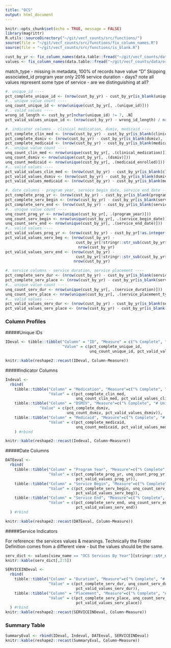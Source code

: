 ```yaml
---
title: "OCS"
output: html_document
---
```


```r
knitr::opts_chunk$set(echo = TRUE, message = FALSE)
library(magrittr)
R.utils::sourceDirectory("~/git/vecf_counts/src/functions/")
source(file = "~/git/vecf_counts/src/functions/fix_column_names.R")
source(file = "~/git/vecf_counts/src/functions/is_blank.R")

cust_by_yr <- fix_column_names(data.table::fread("~/git/vecf_counts/data/original/q4/OCS/OCS Services By Year.csv", colClasses = "character"))
values <- fix_column_names(data.table::fread("~/git/vecf_counts/data/original/ExportedValues.csv"))
```


match_type - missing in metadata, 100% of records have value "D"
Skipping associated_id
program year only 2016 
service duration - days? 
note all values represent some type of service - are we distinguishing at all? 

```r
#. unique_id ----
pct_complete_unique_id <- (nrow(cust_by_yr) - cust_by_yr[is_blank(unique_id), .N]) / nrow(cust_by_yr)
#.. unique value count ----
unq_count_unique_id <- nrow(unique(cust_by_yr[, .(unique_id)]))
#.. valid values ----
wrong_id_length <- cust_by_yr[nchar(unique_id) != 7, .N]
pct_valid_values_unique_id <- (nrow(cust_by_yr) - wrong_id_length) / nrow(cust_by_yr)

#. indicator columns - clinical medication, dsmiv, medicaid ----
pct_complete_clin_med <- (nrow(cust_by_yr) - cust_by_yr[is_blank(clinical_medication), .N]) / nrow(cust_by_yr)
pct_complete_dsmiv <- (nrow(cust_by_yr) - cust_by_yr[is_blank(dsmiv), .N]) / nrow(cust_by_yr)
pct_complete_medicaid <- (nrow(cust_by_yr) - cust_by_yr[is_blank(medicaid_enrolled), .N]) / nrow(cust_by_yr)
#.. unique value count ----
unq_count_clin_med <- nrow(unique(cust_by_yr[, .(clinical_medication)]))
unq_count_dsmiv <- nrow(unique(cust_by_yr[, .(dsmiv)]))
unq_count_medicaid <- nrow(unique(cust_by_yr[, .(medicaid_enrolled)]))
#.. valid values ----
pct_valid_values_clin_med <- (nrow(cust_by_yr) - cust_by_yr[is_blank(clinical_medication), .N]) / nrow(cust_by_yr)
pct_valid_values_dsmiv <- (nrow(cust_by_yr) - cust_by_yr[is_blank(dsmiv), .N]) / nrow(cust_by_yr)
pct_valid_values_medicaid <- (nrow(cust_by_yr) - cust_by_yr[is_blank(medicaid_enrolled), .N]) / nrow(cust_by_yr)

#. date columns - program year, servoce begin date, service end date ----
pct_complete_prog_yr <- (nrow(cust_by_yr) - cust_by_yr[is_blank(program_year), .N]) / nrow(cust_by_yr)
pct_complete_serv_begin <- (nrow(cust_by_yr) - cust_by_yr[is_blank(service_begin_date), .N]) / nrow(cust_by_yr)
pct_complete_serv_end <- (nrow(cust_by_yr) - cust_by_yr[is_blank(service_end_date), .N]) / nrow(cust_by_yr)
#.. unique value count ----
unq_count_prog_yr <- nrow(unique(cust_by_yr[, .(program_year)]))
unq_count_serv_begin <- nrow(unique(cust_by_yr[, .(service_begin_date)]))
unq_count_serv_end <- nrow(unique(cust_by_yr[, .(service_end_date)]))
#.. valid values ----
pct_valid_values_prog_yr <- (nrow(cust_by_yr) - cust_by_yr[!as.integer(program_year) %in% 2013:2016, .N]) / nrow(cust_by_yr)
pct_valid_values_serv_beg <- (nrow(cust_by_yr) - 
                               cust_by_yr[!stringr::str_sub(cust_by_yr$service_begin_date, start = 7L, end = 10L) %in% 2013:2016, .N]) / 
                                nrow(cust_by_yr)
pct_valid_values_serv_end <- (nrow(cust_by_yr) - 
                               cust_by_yr[!stringr::str_sub(cust_by_yr$service_end_date, start = 7L, end = 10L) %in% 2013:2016, .N]) / 
                              nrow(cust_by_yr)

#. service columns - service duration, service placement ----
pct_complete_serv_dur <- (nrow(cust_by_yr) - cust_by_yr[is_blank(service_duration), .N]) / nrow(cust_by_yr)
pct_complete_serv_place <- (nrow(cust_by_yr) - cust_by_yr[is_blank(service_placement_type), .N]) / nrow(cust_by_yr)
#.. unique value count ----
unq_count_serv_dur <- nrow(unique(cust_by_yr[, .(service_duration)]))
unq_count_serv_place <- nrow(unique(cust_by_yr[, .(service_placement_type)]))
#.. valid values ----
pct_valid_values_serv_dur <- (nrow(cust_by_yr) - cust_by_yr[is_blank(service_duration), .N]) / nrow(cust_by_yr)
pct_valid_values_serv_place <- (nrow(cust_by_yr) - cust_by_yr[is_blank(service_placement_type), .N]) / nrow(cust_by_yr)


```


### Column Profiles

#####Unique IDs

```r
IDeval <- tibble::tibble("Column" = "ID", "Measure" = c("% Complete", "# Unique", "% Valid "), 
                         "Value" = c(pct_complete_unique_id, 
                                     unq_count_unique_id, pct_valid_values_unique_id))

knitr::kable(reshape2::recast(IDeval, Column~Measure))
```

#####Indicator Columns

```r

Indeval <- 
  rbind(
    tibble::tibble("Column" = "Medication", "Measure"=c("% Complete", "# Unique", "% Valid "),
                   "Value" = c(pct_complete_clin_med, 
                               unq_count_clin_med, pct_valid_values_clin_med)),
    tibble::tibble("Column" = "DSMIV", "Measure"=c("% Complete", "# Unique", "% Valid "),
               "Value" = c(pct_complete_dsmiv, 
                           unq_count_dsmiv, pct_valid_values_dsmiv)),
    tibble::tibble("Column" = "Medicaid", "Measure"=c("% Complete", "# Unique", "% Valid "),
                   "Value" = c(pct_complete_medicaid, 
                               unq_count_medicaid, pct_valid_values_medicaid))
    ) #rbind  

knitr::kable(reshape2::recast(Indeval, Column~Measure))
```

#####Date Columns

```r
DATEeval <- 
  rbind(
    tibble::tibble("Column" = "Program Year", "Measure"=c("% Complete", "# Unique", "% Valid "),
                   "Value" = c(pct_complete_prog_yr, unq_count_prog_yr, 
                               pct_valid_values_prog_yr)),
    tibble::tibble("Column" = "Service Begin", "Measure"=c("% Complete", "# Unique", "% Valid "),
                   "Value" = c(pct_complete_serv_begin, unq_count_serv_begin, 
                               pct_valid_values_serv_beg)),
    tibble::tibble("Column" = "Service End", "Measure"=c("% Complete", "# Unique", "% Valid "),
                   "Value" = c(pct_complete_serv_end, unq_count_serv_end, 
                               pct_valid_values_serv_end))
  ) #rbind

knitr::kable(reshape2::recast(DATEeval, Column~Measure))
```

#####Service Indicators

For reference: the services values & meanings. Technically the Foster Definition comes from a different view - but the values should be the same. 

```r
serv_dict <- values[view_name == "OCS Services By Year"][stringr::str_detect(column_name, "Service Placement")]
knitr::kable(serv_dict[,2:5])
```

```r

SERVICEINDeval <-
  rbind(
    tibble::tibble("Column" = "Duration", "Measure"=c("% Complete", "# Unique", "% Valid "),
                   "Value" = c(pct_complete_serv_dur, unq_count_serv_dur, 
                               pct_valid_values_serv_dur)),
    tibble::tibble("Column" = "Placement", "Measure"=c("% Complete", "# Unique", "% Valid "),
                   "Value" = c(pct_complete_serv_place, unq_count_serv_place, 
                               pct_valid_values_serv_place))
  ) #rbind
knitr::kable(reshape2::recast(SERVICEINDeval, Column~Measure))
```

### Summary Table

```R
SummaryEval <- rbind(IDeval, Indeval, DATEeval, SERVICEINDeval)
knitr::kable(reshape2::recast(SummaryEval, Column~Measure))
```









